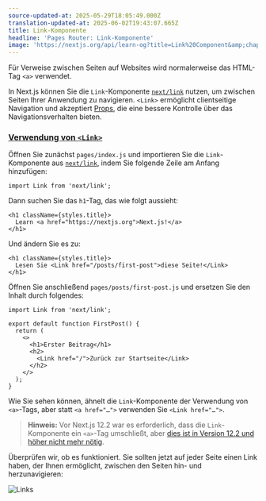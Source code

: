 ```yaml
---
source-updated-at: 2025-05-29T18:05:49.000Z
translation-updated-at: 2025-06-02T19:43:07.665Z
title: Link-Komponente
headline: 'Pages Router: Link-Komponente'
image: 'https://nextjs.org/api/learn-og?title=Link%20Component&amp;chapter=7'
---
```


Für Verweise zwischen Seiten auf Websites wird normalerweise das HTML-Tag `<a>` verwendet.

In Next.js können Sie die `Link`-Komponente [`next/link`](/docs/api-reference/next/link) nutzen, um zwischen Seiten Ihrer Anwendung zu navigieren. `<Link>` ermöglicht clientseitige Navigation und akzeptiert [Props](https://nextjs.org/docs/api-reference/next/link#:~:text=Link%20accepts%20the%20following%20props%3A), die eine bessere Kontrolle über das Navigationsverhalten bieten.

### [Verwendung von `<Link>`](#using-link)

Öffnen Sie zunächst `pages/index.js` und importieren Sie die `Link`-Komponente aus [`next/link`](/docs/api-reference/next/link), indem Sie folgende Zeile am Anfang hinzufügen:

```
import Link from 'next/link';
```

Dann suchen Sie das `h1`-Tag, das wie folgt aussieht:

```
<h1 className={styles.title}>
  Learn <a href="https://nextjs.org">Next.js!</a>
</h1>
```

Und ändern Sie es zu:

```
<h1 className={styles.title}>
  Lesen Sie <Link href="/posts/first-post">diese Seite!</Link>
</h1>
```

Öffnen Sie anschließend `pages/posts/first-post.js` und ersetzen Sie den Inhalt durch folgendes:

```
import Link from 'next/link';
 
export default function FirstPost() {
  return (
    <>
      <h1>Erster Beitrag</h1>
      <h2>
        <Link href="/">Zurück zur Startseite</Link>
      </h2>
    </>
  );
}
```

Wie Sie sehen können, ähnelt die `Link`-Komponente der Verwendung von `<a>`-Tags, aber statt `<a href="…">` verwenden Sie `<Link href="…">`.

> **Hinweis:** Vor Next.js 12.2 war es erforderlich, dass die `Link`-Komponente ein `<a>`-Tag umschließt, aber [dies ist in Version 12.2 und höher nicht mehr nötig](https://nextjs.org/blog/next-12-2#:~:text=next/link%20no%20longer%20requires%20manually%20adding%20%3Ca%3E%20as%20a%20child.%20You%20can%20now%20opt%20into%20this%20behavior%20in%20a%20backward%2Dcompatible%20way.).

Überprüfen wir, ob es funktioniert. Sie sollten jetzt auf jeder Seite einen Link haben, der Ihnen ermöglicht, zwischen den Seiten hin- und herzunavigieren:

![Links](https://h8DxKfmAPhn8O0p3.public.blob.vercel-storage.com/learn/pages-router/navigate-between-pages/links.gif)